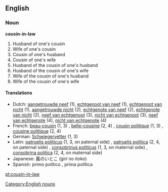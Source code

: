 ==English==

===Noun===
'''cousin-in-law'''

# Husband of one's cousin
# Wife of one's cousin
# Cousin of one's husband
# Cousin of one's wife
# Husband of the cousin of one's husband
# Husband of the cousin of one's wife
# Wife of the cousin of one's husband
# Wife of the cousin of one's wife

====Translations====
*Dutch: [[aangetrouwde neef]] {{m}} (1), [[echtgenoot van neef]] {{m}} (1), [[echtgenoot van nicht]] {{m}} (1), [[aangetrouwde nicht]] {{f}} (2), [[echtgenote van neef]] {{f}} (2), [[echtgenote van nicht]] {{f}} (2), [[neef van echtgenoot]] {{m}} (3), [[nicht van echtgenoot]] {{f}} (3), [[neef van echtgenote]] {{m}} (4), [[nicht van echtgenote]] {{f}} (4)
*French: [[beau-cousin]] (1, 3) {{m}}, [[belle-cousine]] (2, 4) {{f}}, [[cousin politique]] (1, 3) {{m}}, [[cousine politique]] (2, 4) {{f}}
*German: [[Schwiegervetter]] (1, 3)
*Latin: [[patruelis politicus]] (1, 3, on paternal side) {{m}}, [[patruelis politica]] (2, 4, on paternal side) {{f}}, [[consobrinus politicus]] (1, 3, on maternal side) {{m}}, [[consobrina politica]] (2, 4, on maternal side)
*Japanese: 義のいとこ (giri no itoko)
*Spanish: primo político {{m}}, prima política {{f}}

[[Category:English nouns]]

[[pt:cousin-in-law]]